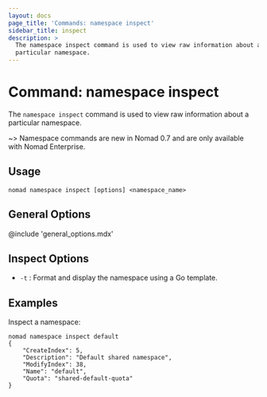 ```yaml
---
layout: docs
page_title: 'Commands: namespace inspect'
sidebar_title: inspect
description: >
  The namespace inspect command is used to view raw information about a
  particular namespace.
---
```


# Command: namespace inspect

The `namespace inspect` command is used to view raw information about a particular
namespace.

~> Namespace commands are new in Nomad 0.7 and are only available with Nomad
Enterprise.

## Usage

```plaintext
nomad namespace inspect [options] <namespace_name>
```

## General Options

@include 'general_options.mdx'

## Inspect Options

- `-t` : Format and display the namespace using a Go template.

## Examples

Inspect a namespace:

```shell-session
nomad namespace inspect default
{
    "CreateIndex": 5,
    "Description": "Default shared namespace",
    "ModifyIndex": 38,
    "Name": "default",
    "Quota": "shared-default-quota"
}
```
